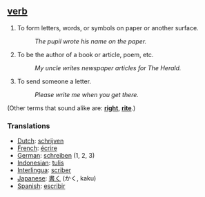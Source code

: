 ==[[verb]]==
#To form letters, words, or symbols on paper or another surface. 
#:''The pupil wrote his name on the paper.'' 
#To be the author of a book or article, poem, etc. 
#:''My uncle writes newspaper articles for The Herald.'' 
#To send someone a letter. 
#:''Please write me when you get there.''

(Other terms that sound alike are: '''[[right]]''', '''[[rite]]'''.)

===Translations===
*[[Dutch]]: [[schrijven]]
*[[French]]: [[écrire]]
*[[German]]: [[schreiben]] (1, 2, 3)
*[[Indonesian]]: [[tulis]]
*[[Interlingua]]: [[scriber]]
*[[Japanese]]: [[書く]] (かく, kaku)
*[[Spanish]]: [[escribir]]